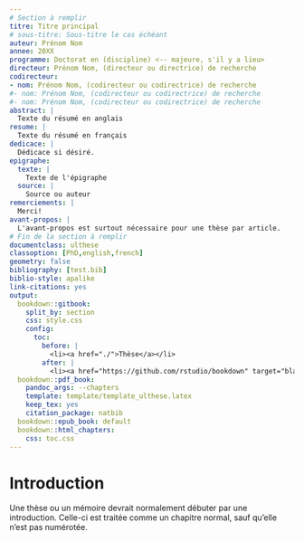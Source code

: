 ```yaml
---
# Section à remplir
titre: Titre principal
# sous-titre: Sous-titre le cas échéant
auteur: Prénom Nom
annee: 20XX
programme: Doctorat en (discipline) <-- majeure, s'il y a lieu>
directeur: Prénom Nom, (directeur ou directrice) de recherche
codirecteur:
- nom: Prénom Nom, (codirecteur ou codirectrice) de recherche
#- nom: Prénom Nom, (codirecteur ou codirectrice) de recherche
#- nom: Prénom Nom, (codirecteur ou codirectrice) de recherche
abstract: |
  Texte du résumé en anglais
resume: |
  Texte du résumé en français
dedicace: |
  Dédicace si désiré.
epigraphe:
  texte: |
    Texte de l'épigraphe
  source: |
    Source ou auteur
remerciements: |
  Merci!
avant-propos: |
  L'avant-propos est surtout nécessaire pour une thèse par article.
# Fin de la section à remplir
documentclass: ulthese
classoption: [PhD,english,french]
geometry: false
bibliography: [test.bib]
biblio-style: apalike
link-citations: yes
output:
  bookdown::gitbook:
    split_by: section
    css: style.css
    config:
      toc:
        before: |
          <li><a href="./">Thèse</a></li>
        after: |
          <li><a href="https://github.com/rstudio/bookdown" target="blank">Publié avec bookdown</a></li>
  bookdown::pdf_book:
    pandoc_args: --chapters
    template: template/template_ulthese.latex
    keep_tex: yes
    citation_package: natbib
  bookdown::epub_book: default
  bookdown::html_chapters:
    css: toc.css
---
```


# Introduction {-}

Une thèse ou un mémoire devrait normalement débuter par une
introduction. Celle-ci est traitée comme un chapitre normal, sauf
qu'elle n'est pas numérotée.
